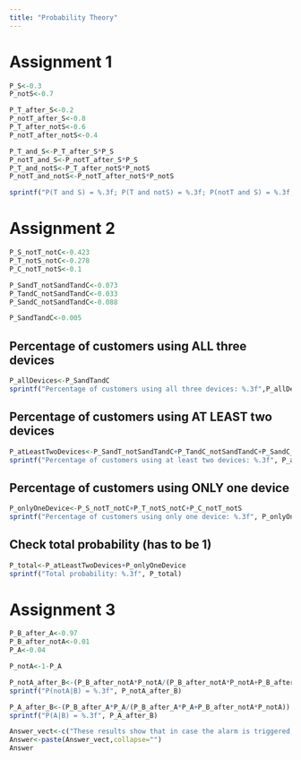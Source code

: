 ```yaml
---
title: "Probability Theory"
---
```


# Assignment 1
```r
P_S<-0.3
P_notS<-0.7

P_T_after_S<-0.2
P_notT_after_S<-0.8
P_T_after_notS<-0.6
P_notT_after_notS<-0.4

P_T_and_S<-P_T_after_S*P_S
P_notT_and_S<-P_notT_after_S*P_S
P_T_and_notS<-P_T_after_notS*P_notS
P_notT_and_notS<-P_notT_after_notS*P_notS

sprintf("P(T and S) = %.3f; P(T and notS) = %.3f; P(notT and S) = %.3f; P(notT and notS) = %.3f; Sum = %.3f", P_T_and_S, P_T_and_notS, P_notT_and_S, P_notT_and_notS, P_T_and_S+P_T_and_notS+P_notT_and_S+P_notT_and_notS)
```


# Assignment 2
```r
P_S_notT_notC<-0.423
P_T_notS_notC<-0.278
P_C_notT_notS<-0.1

P_SandT_notSandTandC<-0.073
P_TandC_notSandTandC<-0.033
P_SandC_notSandTandC<-0.088

P_SandTandC<-0.005
```
## Percentage of customers using ALL three devices
```r
P_allDevices<-P_SandTandC
sprintf("Percentage of customers using all three devices: %.3f",P_allDevices)
```
## Percentage of customers using AT LEAST two devices
```r
P_atLeastTwoDevices<-P_SandT_notSandTandC+P_TandC_notSandTandC+P_SandC_notSandTandC+P_SandTandC
sprintf("Percentage of customers using at least two devices: %.3f", P_atLeastTwoDevices)
```
## Percentage of customers using ONLY one device
```r
P_onlyOneDevice<-P_S_notT_notC+P_T_notS_notC+P_C_notT_notS
sprintf("Percentage of customers using only one device: %.3f", P_onlyOneDevice)
```
## Check total probability (has to be 1)
```r
P_total<-P_atLeastTwoDevices+P_onlyOneDevice
sprintf("Total probability: %.3f", P_total)
```


# Assignment 3
```r
P_B_after_A<-0.97
P_B_after_notA<-0.01
P_A<-0.04

P_notA<-1-P_A

P_notA_after_B<-(P_B_after_notA*P_notA/(P_B_after_notA*P_notA+P_B_after_A*P_A))
sprintf("P(notA|B) = %.3f", P_notA_after_B)

P_A_after_B<-(P_B_after_A*P_A/(P_B_after_A*P_A+P_B_after_notA*P_notA))
sprintf("P(A|B) = %.3f", P_A_after_B)

Answer_vect<-c("These results show that in case the alarm is triggered, there is a possibility of about ", round(P_notA_after_B*100,digits=1), "% that the product is flawless and a probability of ", round(P_A_after_B*100,digits=1), "% that the product is faulty.")
Answer<-paste(Answer_vect,collapse="")
Answer
```